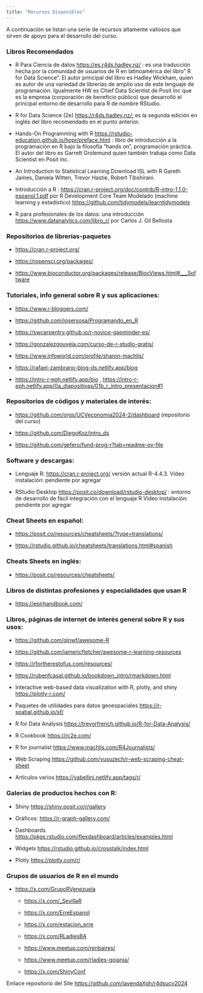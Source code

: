 ```yaml
---
title: "Recursos Disponibles"
---
```


A continuación se listan una serie de recursos altamente valiosos que sirven de apoyo para el desarrollo del curso.

### Libros Recomendados

-   R Para Ciencia de datos <https://es.r4ds.hadley.nz/> : es una traducción hecha por la comunidad de usuarios de R en latinoamérica del libro” R for Data Science”. El autor principal del libro es Hadley Wickham, quien es autor de una variedad de librerías de amplio uso de este lenguaje de programación. Igualmente HW es Chief Data Scientist de Posit Inc que es la empresa (corporación de beneficio público) que desarrolló el principal entorno de desarrollo para R de nombre RStudio.

-   R for Data Science (2e) <https://r4ds.hadley.nz/:> es la segunda edición en inglés del libro recomendado en el punto anterior.

-   Hands-On Programming with R <https://rstudio-education.github.io/hopr/preface.html> : libro de introducción a la programación en R bajo la filosofía “hands on”, programación práctica. El autor del libro es Garrett Grolemund quien también trabaja como Data Scientist en Posit inc.

-   An Introduction to Statistical Learning Download ISL with R Gareth James, Daniela Witten, Trevor Hastie, Robert Tibshirani.

-   Introducción a R : <https://cran.r-project.org/doc/contrib/R-intro-1.1.0-espanol.1.pdf> por R Development Core Team Modelado (machine learning y estadístico) <https://github.com/tidymodels/learntidymodels>

-   R para profesionales de los datos: una introducción <https://www.datanalytics.com/libro_r/> por Carlos J. Gil Bellosta

### **Repositorios de librerías-paquetes**

-   <https://cran.r-project.org/>

-   <https://ropensci.org/packages/>

-   <https://www.bioconductor.org/packages/release/BiocViews.html#___Software>

### **Tutoriales, info general sobre R y sus aplicaciones:**

-   <https://www.r-bloggers.com/>

-   <https://github.com/josersosa/Programando_en_R>

-   <https://swcarpentry.github.io/r-novice-gapminder-es/>

-   <https://gonzalezgouveia.com/curso-de-r-studio-gratis/>

-   <https://www.infoworld.com/profile/sharon-machlis/>

-   <https://rafael-zambrano-blog-ds.netlify.app/blog>

-   <https://intro-r-eph.netlify.app/bio> , <https://intro-r-eph.netlify.app/0a_diapositivas/01b_r_intro_presentacion#1>

### **Repositorios de códigos y materiales de interés:**

-   <https://github.com/orgs/UCVeconomia2024-2/dashboard> (repositorio del curso)

-   <https://github.com/DiegoKoz/intro_ds>

-   <https://github.com/gefero/fund-prog-r?tab=readme-ov-file>

### **Software y descargas:**

-   Lenguaje R: <https://cran.r-project.org/> versión actual R-4.4.3. Video instalación: pendiente por agregar

-   RStudio Desktop <https://posit.co/download/rstudio-desktop/> : entorno de desarrollo de fácil integración con el lenguaje R Video instalación: pendiente por agregar

### **Cheat Sheets en español:**

-   <https://posit.co/resources/cheatsheets/?type=translations/>

-   <https://rstudio.github.io/cheatsheets/translations.html#spanish>

### **Cheats Sheets en inglés:**

-   <https://posit.co/resources/cheatsheets/>

### Libros de distintas profesiones y especialidades que usan R

-   <https://epirhandbook.com/>

### **Libros,  páginas de internet de interés general sobre R y sus usos:**

-   <https://github.com/qinwf/awesome-R>

-   <https://github.com/iamericfletcher/awesome-r-learning-resources>

-   <https://rfortherestofus.com/resources/>

-   <https://rubenfcasal.github.io/bookdown_intro/rmarkdown.html>

-   Interactive web-based data visualization with R, plotly, and shiny <https://plotly-r.com/>

-   Paquetes de utilidades para datos geoespaciales <https://r-spatial.github.io/sf/>

-   R for Data Analysis <https://trevorfrench.github.io/R-for-Data-Analysis/>

-   R Cookbook <https://rc2e.com/>

-   R for journalist <https://www.machlis.com/R4Journalists/>

-   Web Scraping <https://github.com/yusuzech/r-web-scraping-cheat-sheet>

-   Artículos varios <https://yabellini.netlify.app/tags/r/>

### **Galerías de productos hechos con R:**

-   Shiny <https://shiny.posit.co/r/gallery>

-   Gráficos: <https://r-graph-gallery.com/>

-   Dashboards <https://pkgs.rstudio.com/flexdashboard/articles/examples.html>

-   Widgets <https://rstudio.github.io/crosstalk/index.html>

-   Plotly <https://plotly.com/r/>

### Grupos de usuarios de R en el mundo

-   <https://x.com/GrupoRVenezuela>

    -   <https://x.com/_SevillaR>

    -   <https://x.com/ErreEspanol>

    -   <https://x.com/estacion_erre>

    -   <https://x.com/RLadiesBA>

    -   <https://www.meetup.com/renbaires/>

    -   <https://www.meetup.com/rladies-goiania/>

    -   <https://x.com/ShinyConf>

Emlace repositorio del Site <https://github.com/javendaXgh/r4dsucv2024>
